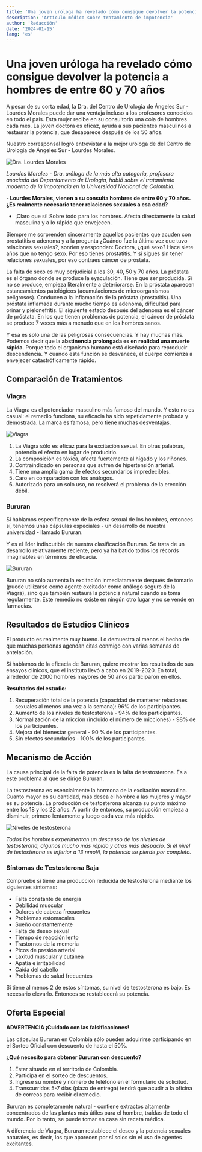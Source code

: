 ```yaml
---
title: 'Una joven uróloga ha revelado cómo consigue devolver la potencia a hombres de entre 60 y 70 años'
description: 'Artículo médico sobre tratamiento de impotencia'
author: 'Redacción'
date: '2024-01-15'
lang: 'es'
---
```


# Una joven uróloga ha revelado cómo consigue devolver la potencia a hombres de entre 60 y 70 años

A pesar de su corta edad, la Dra. del Centro de Urología de Ángeles Sur - Lourdes Morales puede dar una ventaja incluso a los profesores conocidos en todo el país. Esta mujer recibe en su consultorio una cola de hombres cada mes. La joven doctora es eficaz, ayuda a sus pacientes masculinos a restaurar la potencia, que desaparece después de los 50 años.

Nuestro corresponsal logró entrevistar a la mejor uróloga de del Centro de Urología de Ángeles Sur - Lourdes Morales.

![Dra. Lourdes Morales](/images/doc1.jpg)

_Lourdes Morales - Dra. uróloga de la más alta categoría, profesora asociada del Departamento de Urología, habló sobre el tratamiento moderno de la impotencia en la Universidad Nacional de Colombia._

**- Lourdes Morales, vienen a su consulta hombres de entre 60 y 70 años. ¿Es realmente necesario tener relaciones sexuales a esa edad?**

- ¡Claro que sí! Sobre todo para los hombres. Afecta directamente la salud masculina y a lo rápido que envejecen.

Siempre me sorprenden sinceramente aquellos pacientes que acuden con prostatitis o adenoma y a la pregunta ¿Cuándo fue la última vez que tuvo relaciones sexuales?, sonríen y responden: Doctora, ¿qué sexo? Hace siete años que no tengo sexo. Por eso tienes prostatitis. Y si sigues sin tener relaciones sexuales, por eso contraes cáncer de próstata.

La falta de sexo es muy perjudicial a los 30, 40, 50 y 70 años. La próstata es el órgano donde se produce la eyaculación. Tiene que ser producida. Si no se produce, empieza literalmente a deteriorarse. En la próstata aparecen estancamientos patológicos (acumulaciones de microorganismos peligrosos). Conducen a la inflamación de la próstata (prostatitis). Una próstata inflamada durante mucho tiempo es adenoma, dificultad para orinar y pielonefritis. El siguiente estado después del adenoma es el cáncer de próstata. En los que tienen problemas de potencia, el cáncer de próstata se produce 7 veces más a menudo que en los hombres sanos.

Y esa es solo una de las peligrosas consecuencias. Y hay muchas más. Podemos decir que la **abstinencia prolongada es en realidad una muerte rápida**. Porque todo el organismo humano está diseñado para reproducir descendencia. Y cuando esta función se desvanece, el cuerpo comienza a envejecer catastróficamente rápido.

## Comparación de Tratamientos

### Viagra

La Viagra es el potenciador masculino más famoso del mundo. Y esto no es casual: el remedio funciona, su eficacia ha sido repetidamente probada y demostrada. La marca es famosa, pero tiene muchas desventajas.

![Viagra](/images/009.jpg)

1. La Viagra sólo es eficaz para la excitación sexual. En otras palabras, potencia el efecto en lugar de producirlo.
2. La composición es tóxica, afecta fuertemente al hígado y los riñones.
3. Contraindicado en personas que sufren de hipertensión arterial.
4. Tiene una amplia gama de efectos secundarios impredecibles.
5. Caro en comparación con los análogos.
6. Autorizado para un solo uso, no resolverá el problema de la erección débil.

### Bururan

Si hablamos específicamente de la esfera sexual de los hombres, entonces sí, tenemos unas cápsulas especiales - un desarrollo de nuestra universidad - llamado Bururan.

Y es el líder indiscutible de nuestra clasificación Bururan. Se trata de un desarrollo relativamente reciente, pero ya ha batido todos los récords imaginables en términos de eficacia.

![Bururan](/images/product.png)

Bururan no sólo aumenta la excitación inmediatamente después de tomarlo (puede utilizarse como agente excitador como análogo seguro de la Viagra), sino que también restaura la potencia natural cuando se toma regularmente. Este remedio no existe en ningún otro lugar y no se vende en farmacias.

## Resultados de Estudios Clínicos

El producto es realmente muy bueno. Lo demuestra al menos el hecho de que muchas personas agendan citas conmigo con varias semanas de antelación.

Si hablamos de la eficacia de Bururan, quiero mostrar los resultados de sus ensayos clínicos, que el instituto llevó a cabo en 2019-2020. En total, alrededor de 2000 hombres mayores de 50 años participaron en ellos.

**Resultados del estudio:**

1. Recuperación total de la potencia (capacidad de mantener relaciones sexuales al menos una vez a la semana): 96% de los participantes.
2. Aumento de los niveles de testosterona - 94% de los participantes.
3. Normalización de la micción (incluido el número de micciones) - 98% de los participantes.
4. Mejora del bienestar general - 90 % de los participantes.
5. Sin efectos secundarios - 100% de los participantes.

## Mecanismo de Acción

La causa principal de la falta de potencia es la falta de testosterona. Es a este problema al que se dirige Bururan.

La testosterona es esencialmente la hormona de la excitación masculina. Cuanto mayor es su cantidad, más desea el hombre a las mujeres y mayor es su potencia. La producción de testosterona alcanza su punto máximo entre los 18 y los 22 años. A partir de entonces, su producción empieza a disminuir, primero lentamente y luego cada vez más rápido.

![Niveles de testosterona](/images/image1.jpg)

_Todos los hombres experimentan un descenso de los niveles de testosterona, algunos mucho más rápido y otros más despacio. Si el nivel de testosterona es inferior a 13 nmol/l, la potencia se pierde por completo._

### Síntomas de Testosterona Baja

Compruebe si tiene una producción reducida de testosterona mediante los siguientes síntomas:

- Falta constante de energía
- Debilidad muscular
- Dolores de cabeza frecuentes
- Problemas estomacales
- Sueño constantemente
- Falta de deseo sexual
- Tiempo de reacción lento
- Trastornos de la memoria
- Picos de presión arterial
- Laxitud muscular y cutánea
- Apatía e irritabilidad
- Caída del cabello
- Problemas de salud frecuentes

Si tiene al menos 2 de estos síntomas, su nivel de testosterona es bajo. Es necesario elevarlo. Entonces se restablecerá su potencia.

## Oferta Especial

**ADVERTENCIA ¡Cuidado con las falsificaciones!**

Las cápsulas Bururan en Colombia sólo pueden adquirirse participando en el Sorteo Oficial con descuento de hasta el 50%.

**¿Qué necesito para obtener Bururan con descuento?**

1. Estar situado en el territorio de Colombia.
2. Participa en el sorteo de descuentos.
3. Ingrese su nombre y número de teléfono en el formulario de solicitud.
4. Transcurridos 5-7 días (plazo de entrega) tendrá que acudir a la oficina de correos para recibir el remedio.

Bururan es completamente natural - contiene extractos altamente concentrados de las plantas más útiles para el hombre, traídas de todo el mundo. Por lo tanto, se puede tomar en casa sin receta médica.

A diferencia de Viagra, Bururan restablece el deseo y la potencia sexuales naturales, es decir, los que aparecen por sí solos sin el uso de agentes excitantes.
